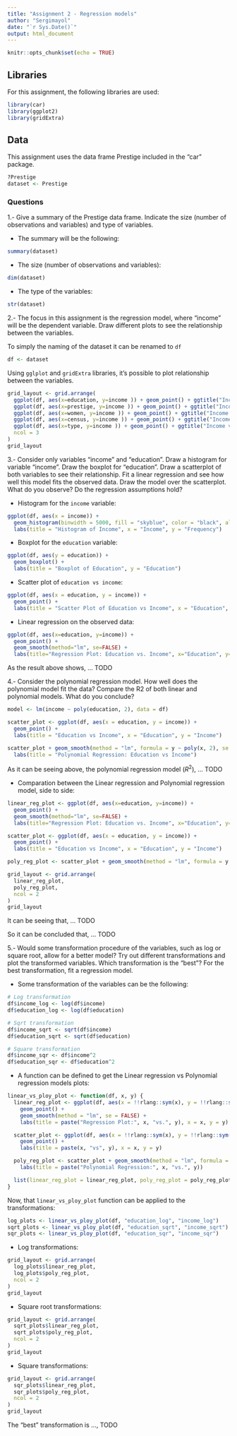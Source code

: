 ```yaml
---
title: "Assignment 2 - Regression models"
author: "Sergimayol"
date: "`r Sys.Date()`"
output: html_document
---
```


```r
knitr::opts_chunk$set(echo = TRUE)
```

## Libraries

For this assignment, the following libraries are used:

```r
library(car)
library(ggplot2)
library(gridExtra)
```

## Data

This assignment uses the data frame Prestige included in the “car” package.

```r
?Prestige
dataset <- Prestige
```

### Questions

1.- Give a summary of the Prestige data frame. Indicate the size (number of observations and variables) and type of variables.

-   The summary will be the following:

```r
summary(dataset)
```

-   The size (number of observations and variables):

```r
dim(dataset)
```

-   The type of the variables:

```r
str(dataset)
```

2.- The focus in this assignment is the regression model, where "income" will be the dependent variable. Draw different plots to see the relationship between the variables.

To simply the naming of the dataset it can be renamed to `df`

```r
df <- dataset
```

Using `gglplot` and `gridExtra` libraries, it's possible to plot relationship between the variables.

```r
grid_layout <- grid.arrange(
  ggplot(df, aes(x=education, y=income )) + geom_point() + ggtitle("Income vs. Education"),
  ggplot(df, aes(x=prestige, y=income )) + geom_point() + ggtitle("Income vs. Prestige"),
  ggplot(df, aes(x=women, y=income )) + geom_point() + ggtitle("Income vs. Women"),
  ggplot(df, aes(x=census, y=income )) + geom_point() + ggtitle("Income vs. Census"),
  ggplot(df, aes(x=type, y=income )) + geom_point() + ggtitle("Income vs. Type"),
  ncol = 3
)
grid_layout
```

3.- Consider only variables "income" and "education". Draw a histogram for variable "income". Draw the boxplot for "education". Draw a scatterplot of both variables to see their relationship. Fit a linear regression and see how well this model fits the observed data. Draw the model over the scatterplot. What do you observe? Do the regression assumptions hold?

- Histogram for the `income` variable:

```r
ggplot(df, aes(x = income)) +
  geom_histogram(binwidth = 5000, fill = "skyblue", color = "black", alpha = 0.7) +
  labs(title = "Histogram of Income", x = "Income", y = "Frequency")
```

- Boxplot for the `education` variable:

```r
ggplot(df, aes(y = education)) +
  geom_boxplot() +
  labs(title = "Boxplot of Education", y = "Education")
```

- Scatter plot of `education vs income`:

```r
ggplot(df, aes(x = education, y = income)) +
  geom_point() +
  labs(title = "Scatter Plot of Education vs Income", x = "Education", y = "Income")
```

- Linear regression on the observed data:

```r
ggplot(df, aes(x=education, y=income)) +
  geom_point() +
  geom_smooth(method="lm", se=FALSE) +
  labs(title="Regression Plot: Education vs. Income", x="Education", y="Income")
```

As the result above shows, ... TODO

4.- Consider the polynomial regression model. How well does the polynomial model fit the data? Compare the R2 of both linear and polynomial models. What do you conclude?

```r
model <- lm(income ~ poly(education, 2), data = df)

scatter_plot <- ggplot(df, aes(x = education, y = income)) +
  geom_point() +
  labs(title = "Education vs Income", x = "Education", y = "Income")

scatter_plot + geom_smooth(method = "lm", formula = y ~ poly(x, 2), se = FALSE, col = "red") +
  labs(title = "Polynomial Regression: Education vs Income")
```

As it can be seeing above, the polynomial regression model ($R^2$), ... TODO

- Comparation between the Linear regression and Polynomial regression model, side to side:

```r
linear_reg_plot <- ggplot(df, aes(x=education, y=income)) +
  geom_point() +
  geom_smooth(method="lm", se=FALSE) +
  labs(title="Regression Plot: Education vs. Income", x="Education", y="Income")

scatter_plot <- ggplot(df, aes(x = education, y = income)) +
  geom_point() +
  labs(title = "Education vs Income", x = "Education", y = "Income")

poly_reg_plot <- scatter_plot + geom_smooth(method = "lm", formula = y ~ poly(x, 2), se = FALSE, col = "red") + labs(title = "Polynomial Regression: Education vs Income")

grid_layout <- grid.arrange(
  linear_reg_plot,
  poly_reg_plot,
  ncol = 2
)
grid_layout
```

It can be seeing that, ... TODO

So it can be concluded that, ... TODO

5.- Would some transformation procedure of the variables, such as log or square root, allow for a better model? Try out different transformations and plot the transformed variables. Which transformation is the "best"? For the best transformation, fit a regression model.

-  Some transformation of the variables can be the following:

```r
# Log transformation
df$income_log <- log(df$income)
df$education_log <- log(df$education)

# Sqrt transformation
df$income_sqrt <- sqrt(df$income)
df$education_sqrt <- sqrt(df$education)

# Square transformation
df$income_sqr <- df$income^2
df$education_sqr <- df$education^2
```

-  A function can be defined to get the Linear regression vs Polynomial regression models plots:

```r
linear_vs_ploy_plot <- function(df, x, y) {
  linear_reg_plot <- ggplot(df, aes(x = !!rlang::sym(x), y = !!rlang::sym(y))) +
    geom_point() +
    geom_smooth(method = "lm", se = FALSE) +
    labs(title = paste("Regression Plot:", x, "vs.", y), x = x, y = y)

  scatter_plot <- ggplot(df, aes(x = !!rlang::sym(x), y = !!rlang::sym(y))) +
    geom_point() +
    labs(title = paste(x, "vs", y), x = x, y = y)

  poly_reg_plot <- scatter_plot + geom_smooth(method = "lm", formula = y ~ poly(x, 2), se = FALSE, col = "red") +
    labs(title = paste("Polynomial Regression:", x, "vs.", y))

  list(linear_reg_plot = linear_reg_plot, poly_reg_plot = poly_reg_plot)
}
```

Now, that `linear_vs_ploy_plot` function can be applied to the transformations:

```r
log_plots <- linear_vs_ploy_plot(df, "education_log", "income_log")
sqrt_plots <- linear_vs_ploy_plot(df, "education_sqrt", "income_sqrt")
sqr_plots <- linear_vs_ploy_plot(df, "education_sqr", "income_sqr")
```

- Log transformations:

```r
grid_layout <- grid.arrange(
  log_plots$linear_reg_plot,
  log_plots$poly_reg_plot,
  ncol = 2
)
grid_layout
```

- Square root transformations:

```r
grid_layout <- grid.arrange(
  sqrt_plots$linear_reg_plot,
  sqrt_plots$poly_reg_plot,
  ncol = 2
)
grid_layout
```

- Square transformations:

```r
grid_layout <- grid.arrange(
  sqr_plots$linear_reg_plot,
  sqr_plots$poly_reg_plot,
  ncol = 2
)
grid_layout
```

The "best" transformation is ..., TODO
